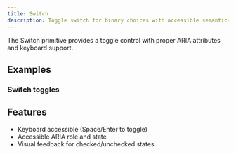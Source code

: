 ```yaml
---
title: Switch
description: Toggle switch for binary choices with accessible semantics.
---
```


The Switch primitive provides a toggle control with proper ARIA attributes and keyboard support.

## Examples

### Switch toggles

<Preview path="primitives-switch" />

## Features

- Keyboard accessible (Space/Enter to toggle)
- Accessible ARIA role and state
- Visual feedback for checked/unchecked states

